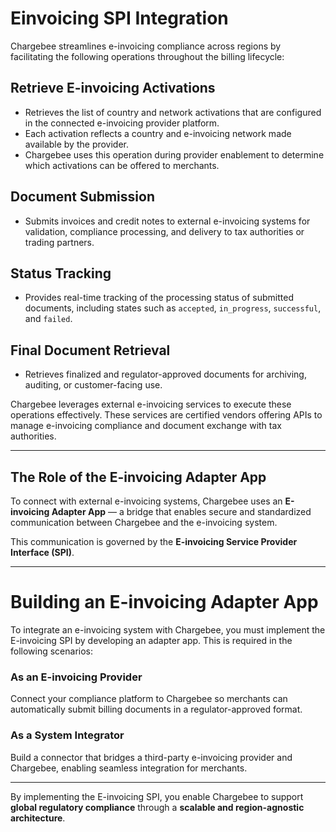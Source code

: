 # Einvoicing SPI Integration

Chargebee streamlines e-invoicing compliance across regions by facilitating the following operations throughout the billing lifecycle:

## Retrieve E-invoicing Activations

- Retrieves the list of country and network activations that are configured in the connected e-invoicing provider platform.
- Each activation reflects a country and e-invoicing network made available by the provider.
- Chargebee uses this operation during provider enablement to determine which activations can be offered to merchants.

## Document Submission

- Submits invoices and credit notes to external e-invoicing systems for validation, compliance processing, and delivery to tax authorities or trading partners.

## Status Tracking

- Provides real-time tracking of the processing status of submitted documents, including states such as `accepted`, `in_progress`, `successful`, and `failed`.

## Final Document Retrieval

- Retrieves finalized and regulator-approved documents for archiving, auditing, or customer-facing use.

Chargebee leverages external e-invoicing services to execute these operations effectively. These services are certified vendors offering APIs to manage e-invoicing compliance and document exchange with tax authorities.

---

## The Role of the E-invoicing Adapter App

To connect with external e-invoicing systems, Chargebee uses an **E-invoicing Adapter App** — a bridge that enables secure and standardized communication between Chargebee and the e-invoicing system.

This communication is governed by the **E-invoicing Service Provider Interface (SPI)**.

---

# Building an E-invoicing Adapter App

To integrate an e-invoicing system with Chargebee, you must implement the E-invoicing SPI by developing an adapter app. This is required in the following scenarios:

### As an E-invoicing Provider

Connect your compliance platform to Chargebee so merchants can automatically submit billing documents in a regulator-approved format.

### As a System Integrator

Build a connector that bridges a third-party e-invoicing provider and Chargebee, enabling seamless integration for merchants.

---

By implementing the E-invoicing SPI, you enable Chargebee to support **global regulatory compliance** through a **scalable and region-agnostic architecture**.
